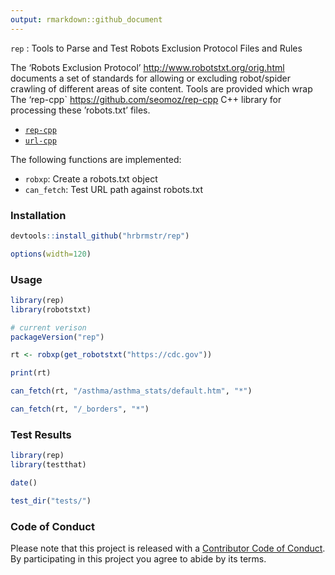```yaml
---
output: rmarkdown::github_document
---
```


`rep` : Tools to Parse and Test Robots Exclusion Protocol Files and Rules

The 'Robots Exclusion Protocol' <http://www.robotstxt.org/orig.html> documents a set of standards for allowing or excluding robot/spider crawling of different areas of site content. Tools are provided which wrap The 'rep-cpp` <https://github.com/seomoz/rep-cpp> C++ library for processing these 'robots.txt' files.

- [`rep-cpp`](https://github.com/seomoz/rep-cpp)
- [`url-cpp`](https://github.com/seomoz/url-cpp)

The following functions are implemented:

- `robxp`:	Create a robots.txt object
- `can_fetch`:	Test URL path against robots.txt

### Installation

```r
devtools::install_github("hrbrmstr/rep")
```

```r
options(width=120)
```

### Usage

```r
library(rep)
library(robotstxt)

# current verison
packageVersion("rep")

rt <- robxp(get_robotstxt("https://cdc.gov"))

print(rt)

can_fetch(rt, "/asthma/asthma_stats/default.htm", "*")

can_fetch(rt, "/_borders", "*")
```

### Test Results

```r
library(rep)
library(testthat)

date()

test_dir("tests/")
```

### Code of Conduct

Please note that this project is released with a [Contributor Code of Conduct](CONDUCT.md). By participating in this project you agree to abide by its terms.